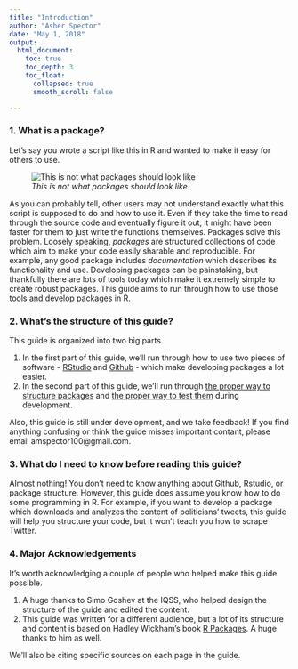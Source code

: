 ```yaml
---
title: "Introduction"
author: "Asher Spector"
date: "May 1, 2018"
output: 
  html_document:
    toc: true
    toc_depth: 3
    toc_float:
      collapsed: true
      smooth_scroll: false

---
```


### 1. What is a package?

Let's say you wrote a script like this in R and wanted to make it easy for others to use.

![*This is not what packages should look like*](Images/badexample.PNG)

As you can probably tell, other users may not understand exactly what this script is supposed to do and how to use it. Even if they take the time to read through the source code and eventually figure it out, it might have been faster for them to just write the functions themselves. Packages solve this problem. Loosely speaking, *packages* are structured collections of code which aim to make your code easily sharable and reproducible. For example, any good package includes *documentation* which describes its functionality and use. Developing packages can be painstaking, but thankfully there are lots of tools today which make it extremely simple to create robust packages. This guide aims to run through how to use those tools and develop packages in R.

### 2. What's the structure of this guide?

This guide is organized into two big parts. 

1. In the first part of this guide, we'll run through how to use two pieces of software - [RStudio](./rstudioguide.Rmd) and [Github](./githubguide.Rmd) - which make developing packages a lot easier. 
2. In the second part of this guide, we'll run through [the proper way to structure packages](./packagedev.Rmd) and [the proper way to test them](./testingguide.Rmd) during development. 

Also, this guide is still under development, and we take feedback! If you find anything confusing or think the guide misses important contant, please email amspector100@gmail.com.

### 3. What do I need to know before reading this guide?

Almost nothing! You don't need to know anything about Github, Rstudio, or package structure. However, this guide does assume you know how to do some programming in R. For example, if you want to develop a package which downloads and analyzes the content of politicians' tweets, this guide will help you structure your code, but it won't teach you how to scrape Twitter. 

### 4. Major Acknowledgements

It's worth acknowledging a couple of people who helped make this guide possible.

1. A huge thanks to Simo Goshev at the IQSS, who helped design the structure of the guide and edited the content. 
2. This guide was written for a different audience, but a lot of its structure and content is based on Hadley Wickham's book [R Packages](http://r-pkgs.had.co.nz/). A huge thanks to him as well.

We'll also be citing specific sources on each page in the guide.




